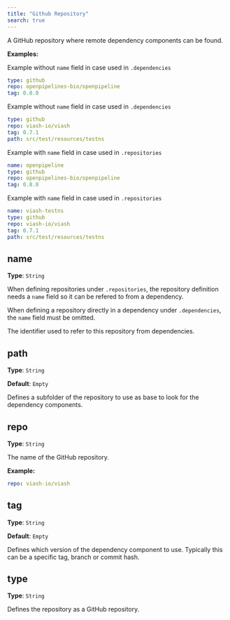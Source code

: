 ```yaml
---
title: "Github Repository"
search: true
---
```


A GitHub repository where remote dependency components can be found.

**Examples:**

Example without `name` field in case used in `.dependencies`

```yaml
type: github
repo: openpipelines-bio/openpipeline
tag: 0.8.0

```

Example without `name` field in case used in `.dependencies`

```yaml
type: github
repo: viash-io/viash
tag: 0.7.1
path: src/test/resources/testns

```

Example with `name` field in case used in `.repositories`

```yaml
name: openpipeline
type: github
repo: openpipelines-bio/openpipeline
tag: 0.8.0

```

Example with `name` field in case used in `.repositories`

```yaml
name: viash-testns
type: github
repo: viash-io/viash
tag: 0.7.1
path: src/test/resources/testns

```

## name

**Type**: `String`

:::{.callout-warning}
When defining repositories under `.repositories`, the repository definition needs a `name` field so it can be refered to from a dependency.

When defining a repository directly in a dependency under `.dependencies`, the `name` field must be omitted.
:::

The identifier used to refer to this repository from dependencies.

## path

**Type**: `String`

**Default**: `Empty`

Defines a subfolder of the repository to use as base to look for the dependency components.

## repo

**Type**: `String`

The name of the GitHub repository.

**Example:**

```yaml
repo: viash-io/viash
```

## tag

**Type**: `String`

**Default**: `Empty`

Defines which version of the dependency component to use. Typically this can be a specific tag, branch or commit hash.

## type

**Type**: `String`

Defines the repository as a GitHub repository.
